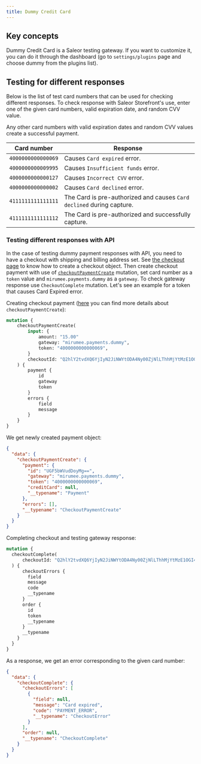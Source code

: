 ```yaml
---
title: Dummy Credit Card
---
```


## Key concepts

Dummy Credit Card is a Saleor testing gateway. If you want to customize it, you can do it
through the dashboard (go to `settings/plugins` page and choose dummy from the plugins list).

## Testing for different responses

Below is the list of test card numbers that can be used for checking different responses. To check response with Saleor Storefront's use, enter one of the given card numbers, valid expiration date, and random CVV value.

Any other card numbers with valid expiration dates and random CVV values create a successful payment.

| Card number        | Response                                                              |
| ------------------ | --------------------------------------------------------------------- |
| `4000000000000069` | Causes `Card expired` error.                                          |
| `4000000000009995` | Causes `Insufficient funds` error.                                    |
| `4000000000000127` | Causes `Incorrect CVV` error.                                         |
| `4000000000000002` | Causes `Card declined` error.                                         |
| `4111111111111111` | The Card is pre-authorized and causes `Card declined` during capture. |
| `4111111111111112` | The Card is pre-authorized and successfully capture.                  |


### Testing different responses with API

In the case of testing dummy payment responses with API, you need to have a checkout with shipping and billing address set. See [the checkout page](developer/checkout.mdx#creating-a-checkout-session)
to know how to create a checkout object.
Then create checkout payment with use of [`checkoutPaymentCreate`](developer/api-reference/mutations/checkout-payment-create.mdx) mutation,
set card number as a `token` value and `mirumee.payments.dummy` as a `gateway`.
To check gateway response use `CheckoutComplete` mutation.
Let's see an example for a token that causes Card Expired error.

Creating checkout payment ([here](/developer/checkout.mdx#selecting-a-payment-method)
you can find more details about `checkoutPaymentCreate`):
```graphql {2-9}
mutation {
    checkoutPaymentCreate(
        input: {
            amount: "15.00"
            gateway: "mirumee.payments.dummy",
            token: "4000000000000069",
        }
        checkoutId: "Q2hlY2tvdXQ6YjIyN2JiNWYtODA4Ny00ZjNlLThhMjYtMzE1OGI4NWE4N2Jh",
    ) {
        payment {
            id
            gateway
            token
        }
        errors {
            field
            message
        }
    }
}
```

We get newly created payment object:
```json
{
  "data": {
    "checkoutPaymentCreate": {
      "payment": {
        "id": "UGF5bWVudDoyMg==",
        "gateway": "mirumee.payments.dummy",
        "token": "4000000000000069",
        "creditCard": null,
        "__typename": "Payment"
      },
      "errors": [],
      "__typename": "CheckoutPaymentCreate"
    }
  }
}
```

Completing checkout and testing gateway response:
```graphql {2-4}
mutation {
  checkoutComplete(
      checkoutId: "Q2hlY2tvdXQ6YjIyN2JiNWYtODA4Ny00ZjNlLThhMjYtMzE1OGI4NWE4N2Jh"
  ) {
      checkoutErrors {
        field
        message
        code
        __typename
      }
      order {
        id
        token
        __typename
      }
      __typename
    }
  }
}
```

As a response, we get an error corresponding to the given card number:
```json {7-8}
{
  "data": {
    "checkoutComplete": {
      "checkoutErrors": [
        {
          "field": null,
          "message": "Card expired",
          "code": "PAYMENT_ERROR",
          "__typename": "CheckoutError"
        }
      ],
      "order": null,
      "__typename": "CheckoutComplete"
    }
  }
}
```
